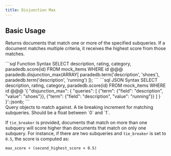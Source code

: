 ```yaml
---
title: Disjunction Max
---
```


## Basic Usage

Returns documents that match one or more of the specified subqueries. If a document matches multiple criteria, it receives the highest score from those matches.

<CodeGroup>
```sql Function Syntax
SELECT description, rating, category, paradedb.score(id)
FROM mock_items
WHERE id @@@ paradedb.disjunction_max(ARRAY[
  paradedb.term('description', 'shoes'),
  paradedb.term('description', 'running')
]);
```
```sql JSON Syntax
SELECT description, rating, category, paradedb.score(id)
FROM mock_items
WHERE id @@@
'{
    "disjunction_max": {
        "queries": [
            {"term": {"field": "description", "value": "shoes"}},
            {"term": {"field": "description", "value": "running"}}
        ]
    }
}'::jsonb;
```
</CodeGroup>

<div className="mt-8"/>

<ParamField body="disjuncts" required>
  Query objects to match against.
</ParamField>
<ParamField body="tie_breaker" default={0}>
  A tie breaking increment for matching subqueries. Should be a float between
  `0` and `1`.
</ParamField>

If `tie_breaker` is provided, documents that match on more than one subquery will score higher
than documents that match on only one subquery. For instance, if there are two subqueries and `tie_breaker` is set to
`0.5`, the score is computed as:

```
max_score + (second_highest_score × 0.5)
```

